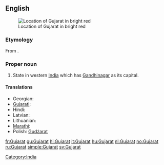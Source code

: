 ==English==
{{wikipedia}}
[[File:India-GUJARAT.svg|thumb|Location of Gujarat in bright red]]

===Etymology===
From {{etyl|gu}} {{term|ગુજરાત|lang=gu|sc=Gujr}}.

===Proper noun===
{{en-proper noun}}

# State in western [[India]] which has [[Gandhinagar]] as its capital.

====Translations====
{{trans-top|state in India}}
* Georgian: {{t|ka|გუჯარათი|sc=Geor}}
* [[Gujarati]]: {{t|gu|ગુજરાત|tr=gujarat|sc=Gujr}}
* Hindi: {{t|hi|गुजरात|tr=gujarāt|sc=Deva}}
* Latvian: {{t|lv|Gudžarāta}}
* Lithuanian: {{t|lt|Gudžaratas|m}}
* [[Marathi]]: {{t|mr|गुजरात|tr=gujarāt|sc=Deva}}
* Polish: [[Gudżarat]] {{m}}
{{trans-mid}}
{{trans-bottom}}

[[Category:India]]

[[fr:Gujarat]]
[[gu:Gujarat]]
[[hi:Gujarat]]
[[it:Gujarat]]
[[hu:Gujarat]]
[[nl:Gujarat]]
[[no:Gujarat]]
[[ru:Gujarat]]
[[simple:Gujarat]]
[[sv:Gujarat]]